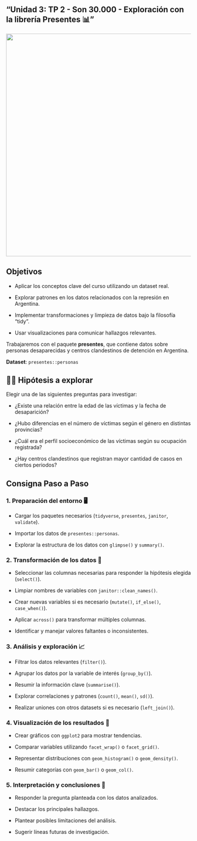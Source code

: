 ## "Unidad 3: TP 2 - Son 30.000 - Exploración con la librería Presentes 📊"

![](TP_presentes.jpg){fig-align="center" width="605"}

## Objetivos

-   Aplicar los conceptos clave del curso utilizando un dataset real.

-   Explorar patrones en los datos relacionados con la represión en Argentina.

-   Implementar transformaciones y limpieza de datos bajo la filosofía "tidy".

-   Usar visualizaciones para comunicar hallazgos relevantes.

Trabajaremos con el paquete **presentes**, que contiene datos sobre personas desaparecidas y centros clandestinos de detención en Argentina.

**Dataset**: `presentes::personas`

## 🕵️‍♀️ Hipótesis a explorar

Elegir una de las siguientes preguntas para investigar:

-   ¿Existe una relación entre la edad de las víctimas y la fecha de desaparición?

-   ¿Hubo diferencias en el número de víctimas según el género en distintas provincias?

-   ¿Cuál era el perfil socioeconómico de las víctimas según su ocupación registrada?

-   ¿Hay centros clandestinos que registran mayor cantidad de casos en ciertos periodos?

## Consigna Paso a Paso

### 1. Preparación del entorno 🖥️

-   Cargar los paquetes necesarios (`tidyverse`, `presentes`, `janitor`, `validate`).

-   Importar los datos de `presentes::personas`.

-   Explorar la estructura de los datos con `glimpse()` y `summary()`.

### 2. Transformación de los datos 🔄

-   Seleccionar las columnas necesarias para responder la hipótesis elegida (`select()`).

-   Limpiar nombres de variables con `janitor::clean_names()`.

-   Crear nuevas variables si es necesario (`mutate()`, `if_else()`, `case_when()`).

-   Aplicar `across()` para transformar múltiples columnas.

-   Identificar y manejar valores faltantes o inconsistentes.

### 3. Análisis y exploración 📈

-   Filtrar los datos relevantes (`filter()`).

-   Agrupar los datos por la variable de interés (`group_by()`).

-   Resumir la información clave (`summarise()`).

-   Explorar correlaciones y patrones (`count()`, `mean()`, `sd()`).

-   Realizar uniones con otros datasets si es necesario (`left_join()`).

### 4. Visualización de los resultados 🎨

-   Crear gráficos con `ggplot2` para mostrar tendencias.

-   Comparar variables utilizando `facet_wrap()` o `facet_grid()`.

-   Representar distribuciones con `geom_histogram()` o `geom_density()`.

-   Resumir categorías con `geom_bar()` o `geom_col()`.

### 5. Interpretación y conclusiones 📝

-   Responder la pregunta planteada con los datos analizados.

-   Destacar los principales hallazgos.

-   Plantear posibles limitaciones del análisis.

-   Sugerir líneas futuras de investigación.
